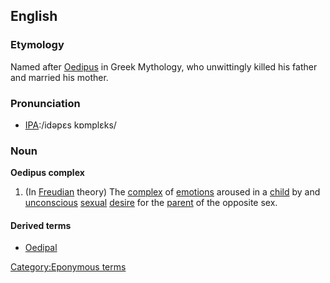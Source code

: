 ==English==
{{wikipedia}}
===Etymology===
Named after [[Oedipus]] in Greek Mythology, who unwittingly killed his father and married his mother.

===Pronunciation===
*[[w:International Phonetic Alphabet|IPA]]:/idəpɛs kɒmplɛks/

===Noun===
'''Oedipus complex'''
# (In [[Freudian]] theory) The [[complex]] of [[emotion]]s aroused in a [[child]] by and [[unconscious]] [[sexual]] [[desire]] for the [[parent]] of the opposite sex.

====Derived terms====
*[[Oedipal]]
[[Category:Eponymous terms]]